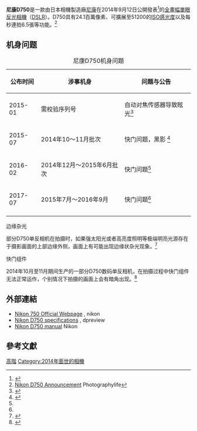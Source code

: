 {{Infobox_Digicam 
|  model   = Nikon D750
|  image =  [[File:_Nikon_D750_01.jpg|200px]]
|  kind   = [[數位單眼相機|數位單眼相機]]
|  sensor   = 35.9毫米 x 24.0毫米 [[CMOS|CMOS]]
|  res = 6016像素 x 4016像素（24.1百萬[[像素|像素]]）
|  lens = 可更换（[[尼康F接環|尼康F接環]])
|  viewfinder =光學五棱鏡，约100%視野率
|   storage       = [[SDHC|SDHC]]、[[SDXC|SDXC]]或[[SD卡|SD]] 
|  shutter =  電子式垂直移動焦平面快門
|  shutterRange = 1/4000-30 秒
|  metering =  使用91K (91,000)像素RGB感應器的TTL 測光系統
|  emode         =帶有柔性程序的程序自動（P）；快門優先自動（S）；光圈優先自動（A）；手動（M）
|  mmode = 矩陣測光，中央-{zh-tw:重點;zh-cn:侧重}-測光，點測光(（以1/3、1/2 或1 EV 為步進行微調）、[[B快門|B快門]]、X250)
| WB = 自動（2 種類型）、白熾燈、日光燈（7 種類型）、晴天、閃光燈、陰天、背陰、手動預設（最多可保存4 個值）、選擇色溫（2500 K-10000 K），全部都可進行微調。
|  farea = Nikon Advanced Multi-CAM 3500FX II自動對焦感應器模組，具備TTL 相位偵測、微調、51 個對焦點（包括15 個十字型感應器）和AF 輔助照明器（範圍約為0.5-3 m）
|  fmode =S （單張拍攝）、CL （低速連拍）、CH （高速連拍）、Q （安靜快門釋放）、（自拍）、MUP （反光板彈起）
|  cont =  6.5 fps
|  speedRange = ISO 100-12800，可向上下擴展至ISO 50、51200
|  rearLCD = 3.2吋122.9萬畫素可翻轉液晶螢幕，向上90度，向下75度，可調整亮度
|  weight = 约840 g（含電池、記憶卡）
|   obp           = MB-D16
|  battery = [[鋰離子電池|鋰離子電池]] EN-EL15
|  price = 
|   madeIn        = 
}}

'''尼康D750'''是一款由日本相機製造廠[[尼康|尼康]]在2014年9月12日公開發表<ref>{{cite news|title=Digital SLR camera D750|url=http://www.nikon.com/news/2014/0912_dslr_01.htm|publisher=Nikon Corporation|date=September 12, 2014|accessdate=2014-10-26|archive-date=2014-10-25|archive-url=https://web.archive.org/web/20141025084329/http://www.nikon.com/news/2014/0912_dslr_01.htm|dead-url=no}}</ref>的[[全畫幅單眼反光相機|全畫幅單眼反光相機]]（[[DSLR|DSLR]]）。D750具有24.1百萬像素、可擴展至51200的[[感光度|ISO感光度]]以及每秒連拍6.5張等功能。<ref>[http://photographylife.com/nikon-d750-announcement Nikon D750 Announcement] {{Wayback|url=http://photographylife.com/nikon-d750-announcement |date=20141103164848 }} Photographylife</ref>

==机身问题==
{| class="wikitable zebra toptextcells"
|+ 尼康D750机身问题
|-
! 公布时间 !! 涉事机身 !! 问题与公告
|-
|2015-01|| 需校验序列号 || 自动对焦传感器导致眩光<ref>{{cite web|url=http://www.nikon.com.hk/tc_HK/service/service_advisory/d750-service-advisory|title=尼康D750數碼單鏡反光相機維修服務建議|date=2015-01-20|language=zh-hant|website=尼康（香港）|archivedate=2019-03-12|archiveurl=https://archive.today/20190312135711/http://www.nikon.com.hk/tc_HK/service/service_advisory/d750-service-advisory|access-date=2019-03-12|dead-url=no}}</ref>
|-
|2015-07|| 2014年10～11月批次 || 快门问题，黑影 <ref name="shutter">{{cite web|url=http://www.nikon.com.hk/tc_HK/service/service_advisory/d750-shutter-issue|title=致尼康 D750 數碼單鏡反光相機用戸的通知–新加入的受影響產品序號（更新）|date=2017-07-12|language=zh-hant|website=尼康（香港）|archivedate=2019-03-12|archiveurl=https://archive.today/20190312135507/http://www.nikon.com.hk/tc_HK/service/service_advisory/d750-shutter-issue|access-date=2019-03-12|dead-url=no}}</ref>
|-
|2016-02|| 2014年12月～2015年6月批次 || 快门问题<ref name="shutter" />
|-
|2017-07|| 2015年7月～2016年9月 || 快门问题<ref name="shutter" />
|-
|}

;边缘杂光
部分D750单反相机在拍摄时，如果强太阳光或者高亮度照明等极端明亮光源存在于摄影画面的上部边缘外侧，画面上有可能出现边缘状杂光现象。<ref>{{cite news|title=致尊敬的尼康数码单反相机 D750 用户|url=http://www.nikon.com.cn/sc_CN/service-and-support/service-advisory.tag/service_advisory_notices/Service%20Advisory%20for%20D750.dcr|publisher=尼康中国|date=Nov 12, 2014|accessdate=2016-10-23|archive-date=2016-10-23|archive-url=https://web.archive.org/web/20161023204808/http://www.nikon.com.cn/sc_CN/service-and-support/service-advisory.tag/service_advisory_notices/Service%20Advisory%20for%20D750.dcr|dead-url=no}}</ref>

;快门组件
2014年10月至11月期间生产的一部分D750数码单反相机，在拍摄过程中快门组件无法正常运作，个别情况下拍摄的画面上会有暗角出现。<ref>{{cite news|title=致尊敬的尼康数码单反相机 D750 用户|url=http://www.nikon.com.cn/sc_CN/service-and-support/service-advisory.tag/service_advisory_notices/Service%20Advisory%20for%20D750_3.dcr|publisher=尼康中国|date=July 7, 2015|accessdate=2016-10-23|archive-date=2016-10-23|archive-url=https://web.archive.org/web/20161023203226/http://www.nikon.com.cn/sc_CN/service-and-support/service-advisory.tag/service_advisory_notices/Service%20Advisory%20for%20D750_3.dcr|dead-url=no}}</ref>

==外部連結==
* [http://imaging.nikon.com/lineup/dslr/d750/ Nikon 750 Official Webpage] {{Wayback|url=http://imaging.nikon.com/lineup/dslr/d750/ |date=20141020151458 }}, nikon
* [http://www.dpreview.com/products/nikon/slrs/nikon_d750/specifications Nikon D750 specifications] {{Wayback|url=http://www.dpreview.com/products/nikon/slrs/nikon_d750/specifications |date=20141022030143 }}, dpreview
* [https://web.archive.org/web/20141026035111/http://download3.nikonimglib.com/archive1/zTWQD00yGQnW012RcxZ15FTj6882/D750FM_DL(En)01.pdf Nikon D750 manual] Nikon

==參考文獻==

{{Reflist}}



{{Nikon Digital Camera List}}
{{全画幅数码单镜反光相机}}
{{DSLR cameras with movie mode}}

[[Category:尼康數位單眼相機|高階]]
[[Category:2014年面世的相機|Category:2014年面世的相機]]